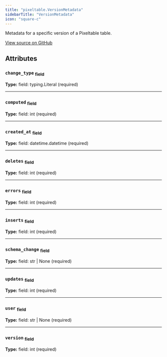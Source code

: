 ```yaml
---
title: "pixeltable.VersionMetadata"
sidebarTitle: "VersionMetadata"
icon: "square-c"
---
```


Metadata for a specific version of a Pixeltable table.


<a href="https://github.com/pixeltable/pixeltable/blob/main/pixeltable/catalog/table_metadata.py#L79" target="_blank">View source on GitHub</a>

## Attributes

### `change_type` <sub>field</sub>

**Type:** field: typing.Literal (required)

---

### `computed` <sub>field</sub>

**Type:** field: int (required)

---

### `created_at` <sub>field</sub>

**Type:** field: datetime.datetime (required)

---

### `deletes` <sub>field</sub>

**Type:** field: int (required)

---

### `errors` <sub>field</sub>

**Type:** field: int (required)

---

### `inserts` <sub>field</sub>

**Type:** field: int (required)

---

### `schema_change` <sub>field</sub>

**Type:** field: str | None (required)

---

### `updates` <sub>field</sub>

**Type:** field: int (required)

---

### `user` <sub>field</sub>

**Type:** field: str | None (required)

---

### `version` <sub>field</sub>

**Type:** field: int (required)

